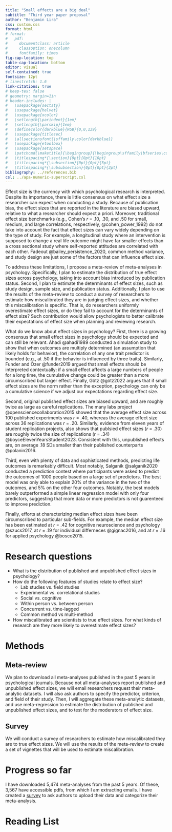```yaml
---
title: "Small effects are a big deal"
subtitle: "Third year paper proposal"
author: "Benjamin Lira"
css: custom.css
format: html
# format: 
#   pdf:
#     documentclass: article
#     classoption: onecolumn
#     fontfamily: times
fig-cap-location: top
table-cap-location: bottom
editor: visual
self-contained: true
fontsize: 12pt
# linestretch: 1.6
link-citations: true
# keep-tex: false
# geometry: margin=1in
# header-includes: |
#   \usepackage{sectsty}
#   \usepackage{helvet}
#   \usepackage{xcolor}
#   \setlength{\parindent}{1em}
#   \setlength{\parskip}{1em}
#   \definecolor{darkblue}{RGB}{0,0,139}
#   \usepackage{titlesec}
#   \allsectionsfont{\sffamily\color{darkblue}}
#   \usepackage{etoolbox}
#   \usepackage{setspace}
#   \patchcmd{\maketitle}{\begingroup}{\begingroup\sffamily\bfseries\color{darkblue}}{}{}
#   \titlespacing*{\section}{0pt}{0pt}{10pt}
#   \titlespacing*{\subsection}{0pt}{0pt}{5pt}
#   \titlespacing*{\subsubsection}{0pt}{0pt}{2pt}
bibliography: ../references.bib
csl: ../apa-numeric-superscript.csl
---
```


<!-- # Gap this project would fill -->

Effect size is the currency with which psychological research is interpreted. 
Despite its importance, there is little consensus on what effect size a researcher can expect when conducting a study. 
Because of publication bias, the effect sizes that are reported in the literature are biased upward, relative to what a researcher should expect a priori. 
Moreover, traditional effect size benchmarks (e.g., Cohen's *r* = .10, .30, and .50 for small, medium, and large correlations, respectively, @cohen_power_1992) do not take into account the fact that effect sizes can vary widely depending on the type of study. 
For example, a longitudinal study where an intervention is supposed to change a real life outcome might have far smaller effects than a cross sectional study where self-reported attitudes are correlated with each other. 
Fadeout @bailey_persistence_2020, common method variance, and study design are just some of the factors that can influence effect size.

To address these limitations, I propose a meta-review of meta-analyses in psychology. 
Specifically, I plan to estimate the distribution of true effect sizes across psychology, taking into account bias introduced by publication status. 
Second, I plan to estimate the determinants of effect sizes, such as study design, sample size, and publication status.
Additionally, I plan to use the results of the meta-review to conduct a survey of researchers to estimate how miscalibrated they are in judging effect sizes, and whether this miscalibration is specific. 
That is, do researchers uniformly overestimate effect sizes, or do they fail to account for the determinants of effect size?
Such contribution would allow psychologists to better calibrate their expectations of effect size when planning and reviewing research.

What do we know about effect sizes in psychology? First, there is a growing consensus that small effect sizes in psychology should be expected and can still be relevant. Ahadi @ahadi1989 conducted a simulation study to show that when outcomes are multiply determined (an assumption that likely holds for behavior), the correlation of any one trait predictor is bounded (e.g., at .50 if the behavior is influenced by three traits). Similarly, Funder and Ozer @funder2019 argued that small effects should be interpreted contextually: if a small effect affects a large numbers of people for a long time, the cumulative change could be greater than a more circumscribed but larger effect. Finally, Götz @götz2022 argues that if small effect sizes are the norm rather than the exception, psychology can only be a cumulative science if we adjust our expectations regarding effect size.

Second, original published effect sizes are biased upward, and are roughly twice as large as careful replications. The many labs project @opensciencecollaboration2015 showed that the average effect size across 100 published experiments was *r* = .40, whereas the average effect size across 36 replications was *r* = .20. Similarly, evidence from eleven years of student replication projects, also shows that publsied effect sizes (*r* = .30) are roughly twice the size of replications (*r* = .34) @boyceElevenYearsStudent2023. Consistent with this, unpublished effects are, on average .18 SDs smaller than their published counterparts @polanin2016. 

Third, even with plenty of data and sophisticated methods, predicting life outcomes is remarkably difficult. Most notably, Salganik @salganik2020 conducted a prediction contest where participants were asked to predict the outcomes of 1000 people based on a large set of predictors. The best model was only able to explain 20% of the variance in the two of the outcomes, and 5% on the other four outcomes. Notably, the best models barely outperformed a simple linear regression model with only four predictors, suggesting that more data or more predictors is not guarenteed to improve prediction.

Finally, efforts at characterizing median effect sizes have been circumscribed to particular sub-fields. For example, the median effect size has been estimated at *r* = .42 for cognitive neuroscience and psychology @szucs2017, at *r* = .19 for individual differneces @gignac2016, and at *r* = .16 for applied psychology @bosco2015.
<!-- nudges @dellavigna2022 -->

# Research questions

-   What is the distribution of published and unpublished effect sizes in psychology?
-   How do the following features of studies relate to effect size?
    -   Lab studies vs. field studies
    -   Experimental vs. correlational studies
    -   Social vs. cognitive
    -   Within person vs. between person
    -   Concurrent vs. time-lagged
    -   Common method vs multi-method
-   How miscalibrated are scientists to true effect sizes. For what kinds of research are they more likely to overestimate effect sizes?

# Methods

## Meta-review
 
We plan to download all meta-analyses published in the past 5 years in psychological journals. 
Because not all meta-analyses report published and unpublished effect sizes, we will email researchers request their meta-analytic datasets.
I will also ask authors to specify the predictor, criterion, and field of their study.
Then, I will aggregate these meta-analytic datasets, and use meta-regression to estimate the distribution of published and unpublished effect sizes, and to test for the moderators of effect size.

## Survey

We will conduct a survey of researchers to estimate how miscalibrated they are to true effect sizes. We will use the results of the meta-review to create a set of vignettes that will be used to estimate miscalibration. 

# Progress so far

I have downloaded 5,474 meta-analyses from the past 5 years. Of these, 3,567 have accessible pdfs, from which I am extracting emails. I have created a [survey](https://qfreeaccountssjc1.az1.qualtrics.com/jfe/preview/previewId/cb6934b0-9cf5-4e56-b7ec-b321d1434045/SV_9MQjK2dp8CybTZs?Q_CHL=preview&Q_SurveyVersionID=current) to ask authors to upload their data and categorize their meta-analysis.

# Reading List

\linespread{1}
\footnotesize

::: {#refs}
:::
<!-- 
\newpage
\normalsize -->

<!-- # SCRAPS -->

<!-- # Open questions

-   Is this a tractable problem?
-   If it were possible, would it be a useful contribution?
-   We expect to have a missing data problem with some of the moderators of effect size. How big of a problem would this be?
-   Given what already is out there, is it true that this is a case of "go big or go home"?
-   Would it be useful to also use metaBUS for this?

# Notes from Meetings

- Dolores thinks that just using Psych Bulletin data is not gonna fly in Psych Bulletin. It could work for PNAS or some other journal she said.
- An interesting point from Dolores was to use the estimated distribution to try to uncover insights from psychology. To interesting examples: (1) Are effects larger for younger samples? Are kids more malleable? (2) Are effects larger the closer you get to behavior.

Contrary to this, Dalton et al @dalton2012 compared unpublished dissertations with journal articles to argue that there is *no* file drawer inflation bias in perosonnel psychology. -->